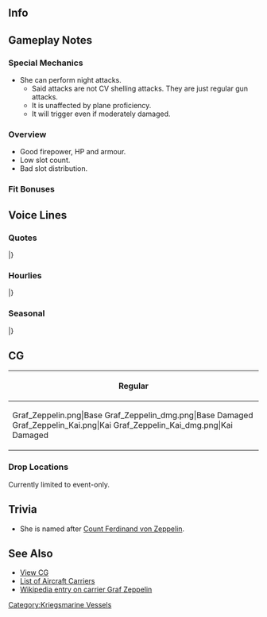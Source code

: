 ==Info==
{{KanmusuInfo|ID=232}}
{{KanmusuInfo|ID=232a}}

==Gameplay Notes==
===Special Mechanics===
* She can perform night attacks.
** Said attacks are not CV shelling attacks. They are just regular gun attacks.
** It is unaffected by plane proficiency.
** It will trigger even if moderately damaged.

===Overview===
* Good firepower, HP and armour.
* Low slot count.
* Bad slot distribution.

===Fit Bonuses===
{{:{{BASEPAGENAME}}/Equipment Bonuses}}
{{clear}}

==Voice Lines==
===Quotes===
{{ShipquoteHeader}}
{{ShipquoteKai
|scenario = Introduction
|origin = Guten Morgen！私が航空母艦、Graf Zeppelinだ。
|translation = Good morning! I'm the aircraft carrier Graf Zeppelin.
|audio = Graf_Zeppelin-Intro.mp3
}}
{{ShipquoteKai
|scenario = Introduction
|kai = yes
|origin = 貴方がこの艦隊を預かる提督なのだな。そうか……了解だ。 Guten Morgen. 航空母艦Graf Zeppelin、配置に着いている。Admiral. 今日もよろしく頼むぞ。
|translation = So you're the admiral in charge of this fleet. I see... roger that. Good morning. The aircraft carrier Graf Zeppelin has arrived. I'll be in your care today as well, Admiral.
|audio = Graf_ZeppelinKai-Intro.mp3
}}
{{ShipquoteKai
|scenario = Library
|origin = Graf Zeppelin級航空母艦一番艦、Graf Zeppelinだ。
立体的な通商破壊戦を展開できる重武装の本格空母だ。 
建造には日本の空母「赤城」の技術も参考にしたらしい。日本の艦隊…か……楽しみだな。
|translation = I'm the 1st ship of the Graf Zeppelin-class aircraft carriers, Graf Zeppelin.
I'm a full-sized and heavily armed carrier that can be deployed in all aspect commerce raiding.<ref>Her design called for the inclusion of heavy crusier guns and armour so she could raid convoys alongside her air wing.</ref>
I was built using the Japanese carrier "Akagi" as a reference. A Japanese fleet... huh... seems like fun.<ref>A German delegation obtained blueprints for Akagi's flight deck and inspected the ship on their visit in 1935.</ref>
|audio = Graf_Zeppelin-Library.mp3
}}
{{ShipquoteKai
|scenario = Secretary 1
|origin = 私が出るのか、いいだろう。
|translation = My turn to head out huh, sure.
|audio = Graf_Zeppelin-Sec1.mp3
}}
{{ShipquoteKai
|scenario = Secretary 2
|origin = 何だ？気安いな…。飛行甲板は私が常に管理している。心配はいらない。
|translation = What? Getting all friendly... I've always been able to manage my flight deck. Don't worry.
|audio = Graf_Zeppelin-Sec2.mp3
}}
{{ShipquoteKai
|scenario = Secretary 3
|origin = どういう事だ。それが旗艦隊の流儀というわけではあるまい。説明を願おう。
|translation = What is the meaning of this. Is this how this fleet works? Please explain yourself.
|audio = Graf_Zeppelin-Sec3.mp3
}}
{{ShipquoteKai
|scenario = Secretary Idle
|origin = Messerschmitt... あれはいい機体だ。Focke-Wulfも極めて強力な戦闘機… うん。この艦隊の機体も… ア…Admiralもなかなかいい。い…いや、なんでもない。
|translation = Messerschmitt… is a good machine. The Focke-Wulf is an extremely strong fighter, too… Yup. This fleet's airframes are also... Y...you're also quite good, Admiral. N-No, it's nothing
|audio = Graf_Zeppelin-SecIdle.mp3
}}
{{ShipquoteKai
|scenario = Secretary (Married)
|origin = Admiral、何か気になることでも？　そうか。なら、いいんだ。通商破壊戦のことで、なにか相談があるのなら…ぁ…何に関しても、まず私に相談してくれて…いいぞ。
|translation = What's on your mind, Admiral? I see. That's fine then. If you'd like to talk about commerce raiding then... ah... or anything at all... it's fine to come to me.
|audio = Graf_Zeppelin-SecMarried.mp3
}}
{{ShipquoteKai
|scenario = Wedding
|origin = Admiral、どうした？　このGraf Zeppelinに何か？　あぁ、これは…私に？　綺麗なものだ。いいのか？　そう、か…
|translation = What's the matter, Admiral? Did you need something from me? Ah, is this... for me? It's beautiful. Is this OK? Is that so...
|audio = Graf_Zeppelin-Wedding.mp3
}}
{{ShipquoteKai
|scenario = Player's Score
|origin = Admiral…あぁ、情報を確認したいのか。了解だ。
|translation = Admiral... ah, you want to review the intelligence. Roger.
|audio = Graf_Zeppelin-PlayerScore.mp3
}}
{{ShipquoteKai
|scenario = Joining The Fleet
|origin = 航空母艦Graf Zeppelin、出撃する！Lichten des Ankers！
|translation = Aircraft carrier Graf Zeppelin, sortieing! Weigh anchor!
|audio = Graf_Zeppelin-JoinFleet.mp3
}}
{{ShipquoteKai
|scenario = Equipment 1
|origin = Nah gut。良い機体だ。ほう…この艦載機、なるほど…。Danke。
|translation = Very well. This is a good machine.
|audio = Graf_Zeppelin-Equip1.mp3
}}
{{ShipquoteKai
|scenario = Equipment 2
|origin = ほう…この艦載機、なるほど…。Danke。
|translation = Hmmm... I see, this carrier plane... Thanks.
|audio = Graf_Zeppelin-Equip2.mp3
}}
{{ShipquoteKai
|scenario = Equipment 2
|kai = yes
|origin = Focke-Wulfもよい機体だが、なるほど… Danke. 
|translation = The Focke-Wulf is a good machine too but, I see... Thanks.
|audio = Graf_ZeppelinKai-Equip2.mp3
}}
{{ShipquoteKai
|scenario = Equipment 3
|origin = なるほどな。
|translation = I get it.
|audio = Graf_Zeppelin-Equip3.mp3
}}
{{ShipquoteKai
|scenario = Supply
|origin = 補給は必要だ。いついかなる時でも…な？助かる。
|translation = Resupplies are necessary. At any time right...? This helps.
|audio = Graf_Zeppelin-Supply.mp3
}}
{{ShipquoteKai
|scenario = Docking (Minor)
|origin = 少し艤装と体を洗いたい。問題ないか？
|translation = I'll go wash my rigging and body for a while. No problem right?
|audio = Graf_Zeppelin-DockMinor.mp3
}}
{{ShipquoteKai
|scenario = Docking (Major)
|origin = すまない、大きな損傷を負ってしまった。ドックに入渠させてもらう。
|translation = I'm sorry, I've been heavily damaged. I'll be entering the docks now.
|audio = Graf_Zeppelin-DockMajor.mp3
}}
{{ShipquoteKai
|scenario = Construction
|origin = フン…新造艦か…。この工廠からは多くの艦が生まれるのだな。活気が…ある。
|translation = Hmph... A new ship... This arsenal appears to have produced many ships. It feels... lively.
|audio = Graf_Zeppelin-Construction.mp3
}}
{{ShipquoteKai
|scenario = Return From Sortie
|origin = Admiral、艦隊が帰投した。あぁ、作戦は…終了だ。
|translation = The fleet has returned to port, Admiral. Ah, the operation... is over.
|audio = Graf_Zeppelin-SortieReturn.mp3
}}
{{ShipquoteKai
|scenario = Starting A Sortie
|origin = よろしい。この機動部隊は私が預かる。旗艦、Graf Zeppelin。抜錨する！
|translation = Here we go. I'll be in charge of this Task Force. Flagship, Graf Zeppelin. Setting sail!
|audio = Graf_Zeppelin-Sortie.mp3
}}
{{ShipquoteKai
|scenario = Starting A Battle
|origin = 敵艦隊発見か。よろしい。攻撃隊、発艦始め！　蹴散らすぞ！
|translation = Enemy fleet spotted. Good. Attack squadron, begin takeoff! Rout them!
|audio = Graf_Zeppelin-BattleStart.mp3
}}
{{ShipquoteKai
|scenario = Attack
|origin = 稼働機は全部出せ！　ハハッ、痛快だな。
|translation = Launch all operational planes! Haha~ this is thrilling.
|audio = Graf_Zeppelin-Attack.mp3
}}
{{ShipquoteKai
|scenario = Air Battle
|origin = 攻撃隊、出撃！　Vorwärts!
|translation = Attack squadron, sortie! Forwards! <ref>Shared with night battle.</ref>
|audio = Graf_Zeppelin-AirBattle.mp3
}}
<!-- {{ShipquoteKai
|scenario = Night Battle
|origin = フフッ、夜戦か。いいだろう。このGraf Zeppelinがただの空母でない所を見せてやろう。艦隊、我に続け！追撃//だ！
|translation = Fufu~ night battle. That's fine. I'll show you I'm more than just a carrier. Fleet, forwards! Continue pursuit!
|audio = Graf_Zeppelin-NightBattle.ogg
}} -->
{{ShipquoteKai
|scenario = MVP
|origin = このGraf Zeppelinが最大の戦果を挙げたというのか。そうか……フン…。
|translation = You're saying that I've achieved the most in battle. I see... Hmph...
|audio = Graf_Zeppelin-MVP.mp3
}}
{{ShipquoteKai
|scenario = MVP
|kai = yes
|origin = 実戦配備されたGraf Zeppelin、この成果も当然の帰結だな。Admiral？
|translation = This result is to be expected from deploying me into battle. Admiral? 
|audio = Graf_ZeppelinKai-MVP.mp3
}}

{{ShipquoteKai
|scenario = Minor Damage 1
|origin = んあぁっ！！何だ、直撃か！？
|translation = Ngaaaah!! What's that, a direct hit!?
|audio = Graf_Zeppelin-MinorDamage1.mp3
}}
{{ShipquoteKai
|scenario = Minor Damage 2
|origin = 被弾！？　飛行甲板、誘爆を防げ！
|translation = I've been hit!? Prevent explosions on the flight deck!
|audio = Graf_Zeppelin-MinorDamage2.mp3
}}
{{ShipquoteKai
|scenario = Major Damage
|origin = チッ、やられた。しかし砲はまだ健在だ。夜戦なら…Admiral!!
|translation = Tch they got me. But my guns are still fine. If it's night battle... Admiral!!
|audio = Graf_Zeppelin-MajorDamage.mp3
}}
{{ShipquoteKai
|scenario = Sunk
|origin = 私が、艦隊戦で沈む…だと？　…ハ…ハハッ…いいだろう！何だろうな、この気持ちは…ハ…ハハ…
|translation = I'm sinking in a... naval battle? ...Ha...Haha~...That's great! What is this feeling...Ha...Haha...
|audio = Graf_Zeppelin-Sinking.mp3
}}
|} <references/>

{{clear}}

===Hourlies===
{{ShipquoteHeader | type = hourly}}
{{ShipquoteKai
|scenario = 00:00 
|origin = Guten Abend. Admiral、今日の秘書艦はこの私が担当する。任せてもらって…いい。
|translation = Good evening. Admiral, I'll be the secretary ship for today. Leave it to me... alright.
|audio = Graf_ZeppelinKai-0000.mp3
}}
{{ShipquoteKai
|scenario = 01:00 
|origin = マルヒト、マルマル。これでいいのだろう？任せておけ、問題はないはずだ。
|translation = 0100. Is this good? Leave it to me, there probably won't be a problem.
|audio = Graf_ZeppelinKai-0100.mp3
}}
{{ShipquoteKai
|scenario = 02:00 
|origin = マルフタ、マルマル。ん、完璧だ。Admiral。Admiral？何かして欲しいことはないか？秘書艦としてベストを尽くそう。
|translation = 0200. Hmm, perfect. Admiral. Admiral? Do you need me to do anything? I'll do my best as the secretary ship.
|audio = Graf_ZeppelinKai-0200.mp3
}}
{{ShipquoteKai
|scenario = 03:00 
|origin = マルサン、マルマル。そうか、コーヒーだな？任せておけ。最高のコーヒーを味わうがいい。我々はコーヒーの香りと味には、自信が、ある。
|translation = 0300. I see, you'd like some coffee? Leave it to me. I'll make the best tasting coffee. I have plenty of confidence in the taste and smell off my coffee.
|audio = Graf_ZeppelinKai-0300.mp3
}}
{{ShipquoteKai
|scenario = 04:00 
|origin = マルヨン、マルマル。どうだ。これが本格ドイツコーヒーだ。あ、まず先に香りを十分に味わってだな。その後…ああ、まあいい。飲んでくれ。
|translation = 0400. How's that. This is real German coffee. Ah, first take a deep breath of the fragrance before drinking. After that... ah, nevermind. Drink up.
|audio = Graf_ZeppelinKai-0400.mp3
}}
{{ShipquoteKai
|scenario = 05:00 
|origin = マルゴー、マルマル。もう朝だな、Admiral。シャワーでも浴びてきたらどうだ？ここの執務は、私がサポートしておこう。
|translation = 0500. It's already morning, Admiral. How about you go have a shower? I'll continue supporting your official duties.
|audio = Graf_ZeppelinKai-0500.mp3
}}
{{ShipquoteKai
|scenario = 06:00 
|origin = Guten Morgen. マルロク、マルマル。Admiral、朝食はどうする？簡単なものでよければ、私が用意しよう。
|translation = Good morning. 0600. What do you want for breakfast, Admiral? If you're satisfied with a simple breakfast, I can prepare it.
|audio = Graf_ZeppelinKai-0600.mp3
}}
{{ShipquoteKai
|scenario = 07:00 
|origin = マルナナ、マルマル。Admiral. カイザーロール、チーズとハム、熱いコーヒー。ここに置くぞ。手が空いたら食べてくれ。
|translation = 0700. Admiral. Kaiser rolls, cheese and ham and hot coffee. I'll leave it here. When you're free please eat it.<ref>A [https://en.wikipedia.org/wiki/Kaiser_roll Kaiser roll].</ref>
|audio = Graf_ZeppelinKai-0700.mp3
}}
{{ShipquoteKai
|scenario = 08:00 
|origin = マルハチ、マルマル。さあ、仕事にかかろうか。今日の艦隊の運用を始めよう。どうする？まず、赤城と演習から…か？
|translation = 0800. Well, time to get to work. Let's start today's fleet operations. What should I do? What about some exercises with.... Akagi?
|audio = Graf_ZeppelinKai-0800.mp3
}}
{{ShipquoteKai
|scenario = 09:00 
|origin = マルキュウ、マルマル。赤城、加賀。あれがこの国の第一線正規空母…か。カタパルトが着いていないな、主砲も無いようだが。
|translation = 0900. Akagi, Kaga. Those two are the 1st Carrier Division of this country... huh. They don't have catapults or main guns.
|audio = Graf_ZeppelinKai-0900.mp3
}}
{{ShipquoteKai
|scenario = 10:00 
|origin = ヒトマル、マルマル。我がメッサーシュミットに似た機体もあるようだ。あれは艦載機ではないのか？空軍というわけか。…何？違う？
|translation = 1000. There are aircraft similar to my Messerschmitts. Are they not carrier-based planes as well? Then they're part of the Air Force.... What? That's wrong?<ref>The Imperial Japanese military did not have a separate air force, instead they were integrated into the Navy Air Service or Army Air Force.</ref>
|audio = Graf_ZeppelinKai-1000.mp3
}}
{{ShipquoteKai
|scenario = 11:00 
|origin = ヒトヒト、マルマル。そろそろ昼になるな。Admiral？昼食はどうする？何、マミーヤ…だと？噂は聞いている。ほう。
|translation = 1100. It's almost lunchtime. Admiral? What do you want for lunch? What... Mamiya's you say? I've heard some rumours. Hmmm.
|audio = Graf_ZeppelinKai-1100.mp3
}}
{{ShipquoteKai
|scenario = 12:00 
|origin = ヒトフタ、マルマル。ほう。これがマミーヤか。メニューは…豊富だな。Admiral、お勧めは何だ？カレーか。よし、それで。
|translation = 1200. Huh. So this is Mamiya's. There are... lots of things on the menu. Admiral, what do you recommend? Curry huh. Right, I'll have that.
|audio = Graf_ZeppelinKai-1200.mp3
}}
{{ShipquoteKai
|scenario = 13:00 
|origin = ヒトサン、マルマル。昼のカレー、かなり…印象的な料理だった。ここの艦隊はあれを常に食べているのか。そうか…ふふ。
|translation = 1300. The curry for lunch... was pretty impressive cooking. So the fleet here always eats that huh. I see... fufu
|audio = Graf_ZeppelinKai-1300.mp3
}}
{{ShipquoteKai
|scenario = 14:00 
|origin = ヒトヨン、マル…ああ、ビスマルクか。貴女もここに来ていたのだな。私はまだ日が浅い。色々と教えてくれ。あぁ…それは…いいかな。
|translation = 1400. Ah, Bismarck. You're here too. I haven't been here long yet. Please teach me lots. Ah... is that... alright.
|audio = Graf_ZeppelinKai-1400.mp3
}}
{{ShipquoteKai
|scenario = 15:00 
|origin = ヒトゴー、マルマル。この国の文化は独特だ。Admiral、私もなるべく勉強するように心がけよう。あのUボートのように。
|translation = 1500. The culture of this country is quite unique. Admiral, I'll try my best to study up whenever I can. Just like that U-boat.<ref>Referring to [[U-511]].</ref>
|audio = Graf_ZeppelinKai-1500.mp3
}}
{{ShipquoteKai
|scenario = 16:00 
|origin = ヒトロク、マルマル。あれが、ショウカク、ズィーカクか。精悍だな。あれがこの国の空母の完成形、というわけか。ﾝﾌ-。
|translation = 1600. That is, Shoukaku and Zuikaku huh. They look intense. So they are the pinnacle of this country's aircraft carriers. Hmph.
|audio = Graf_ZeppelinKai-1600.mp3
}}
{{ShipquoteKai
|scenario = 17:00 
|origin = ヒトナナ、マルマル。日が落ちるな。夕日はどの海でも綺麗なものだ。Admiral？どうした？私の顔に…何か。
|translation = 1700. The day is ending. The sunset is beautiful no matter where you are. Admiral? What is it? Is there something wrong... with my face.
|audio = Graf_ZeppelinKai-1700.mp3
}}
{{ShipquoteKai
|scenario = 18:00 
|origin = ヒトハチ、マルマル。今日は夕食は…ああ、私は、セーキクーボノカイ、とやらに呼ばれていて…Admiral、一緒に行くか？あ、うん。
|translation = 1800. Today's dinner... Ah, I was invited to a 'Standard Carrier Party'... Admiral, would you like to go with me? Ah, yea.
|audio = Graf_ZeppelinKai-1800.mp3
}}
{{ShipquoteKai
|scenario = 19:00 
|origin = ヒトキュウ、マルマル。ああ、赤城。夕食会に招待してくれて感謝だ。Danke. それは…なんだ？ナベ…だと？不思議な料理だな。
|translation = 1900. Ah, Akagi. Thanks for inviting me to the dinner party. Thanks. What is... that? Nabe... you say? A strange cuisine.
|audio = Graf_ZeppelinKai-1900.mp3
}}
{{ShipquoteKai
|scenario = 20:00 
|origin = フタマル、マルマル。ナベ…ポトフのようなものか。何故皆でナベを囲む？大鳳、教えてくれ。どうやって食べればいい。
|translation = 2000. Nabe... is a bit like Pot-Au-Feu. Why do all of you surround the nabe? Taihou, teach me. How I am supposed to eat.
|audio = Graf_ZeppelinKai-2000.mp3
}}
{{ShipquoteKai
|scenario = 21:00 
|origin = フタヒト、マルマル。不思議な夕食会だった。だが…うん、楽しいものだ。Admiral. この艦隊は、ここは、良い所だな。
|translation = 2100. That was a strange dinner party. But... yep, it was fun. Admiral. This fleet, and this base, is a good place.
|audio = Graf_ZeppelinKai-2100.mp3
}}
{{ShipquoteKai
|scenario = 22:00 
|origin = フタフタ、マルマル。Admiral、すっかり夜も更けたな。さあ、そろそろ今日の執務も終わりにしよう。コーヒー、淹れようか？
|translation = 2200. Admiral, it's quite late now. Come on, let's finish up today's work. Shall I brew some coffee?
|audio = Graf_ZeppelinKai-2200.mp3
}}
{{ShipquoteKai
|scenario = 23:00 
|origin = フタサン、マルマル。Admiral、今日は疲れたな。また明日頑張ろう。Guten Nacht.
|translation = 2300. Admiral today was really tiring. Let's work hard tomorrow. Good night.
|audio = Graf_ZeppelinKai-2300.mp3
}}
|} <references/>

{{clear}}

===Seasonal===
{{SeasonalHeaderOld}}
{{SeasonalQuote
|scenario = [[Seasonal/Christmas_2015|Christmas 2015]]
|origin = Admiral、この艦隊もクリスマスは祝うのだな。このシュトーレンも悪くないぞ。この国の潜水艦が作ったのか？ふむ。やるな。
|translation =	So this fleet celebrates Christmas too, Admiral. This stollen is not bad. A submarine from this country made it? Humph. Pretty good.<ref>[https://en.wikipedia.org/wiki/Stollen Stollen] is a type of bread eaten during Christmas around Germany. The submarine she’s talking about is [[I-8]].</ref>
|audio = Graf_Zeppelin_Christmas_2015_Sec1.ogg
|notes =
}}
{{SeasonalQuote
|scenario = [[Seasonal/End_of_Year_2015|End of Year 2015]]
|origin = 十二月か。私が進水したのも十二月だ。懐かしいな。なに？大掃除？え、私がか？
|translation =	It’s December. I was launched in December. How nostalgic. What? Spring cleaning? Eh, me too?
|audio = Graf_Zeppelin_Year_End_2015_Sec1.ogg
|notes = 
}}
{{SeasonalQuote
|scenario = [[Seasonal/Setsubun_2016|Setsubun 2016]]
|origin = これが、Eugenに聞いた『セッツブーン』という文化か。…確かに不思議な文化だ。…よし、私も投げてみよう。赤城、行くぞ！覚悟！
|translation =	So this is the festival called “Settsubuun” Eugen told me about. …It really is a strange festival. …Alright, I’ll throw some too. Here I come, Akagi! Get ready!
|audio = Graf_Zeppelin_Setsubun_2016_Sec1.ogg
|notes = 
}}
{{SeasonalQuote
|scenario = [[Seasonal/Valentine%27s_Day_2016|Valentine’s Day 2016]]
|origin = チョコレートを渡す文化？悪らくないな。さすが礼の国が。よしAdmiral、この包みだが、そうだ貴官に差し上げる。
|translation =	it’s customary to give chocolates? Not bad. As expected of the country of courtesy. Alright, this may be just a box of chocolates but I’ll give it to you, Admiral.
|audio = Graf_Zeppelin_Valentine_Sec1.ogg
|notes = 
}}
{{SeasonalQuote
|scenario = [[Seasonal/White_Day_2016|White Day 2016]]
|origin = Admiral、これは？チョコレートのお返しだと言うのか？Da、dan…danke。
|translation =	What’s this, Admiral? In return for the chocolates you say? Th-tha-thank you.
|audio = Graf_Zeppelin_White_Day_2016.ogg
|notes = 
}}
{{SeasonalQuote
|scenario = [[Seasonal/Coming_of_Spring_2016|Spring 2016]]
|origin = これが桜か。ふん、きれいなものだ。なるほどな、何かわかった気がする。 何か…
|translation =	So these are sakura. Yup, they’re beautiful. I see, I kind of understand the feeling now. I do…
|audio = Graf_Zeppelin_Spring_2016_Sec1.mp3
|notes = 
}}
{{SeasonalQuote
|scenario = [[Seasonal/Third_Anniversary|3rd Anniversary]]
|origin = Admiral、この艦隊は三周年を迎えるというのか。よろしい。今日はお祝いとしよう。祝賀というものは、いいものだ。
|translation =	The fleet’s 3rd Anniversary is here, Admiral. Good. Let’s celebrate today. Celebrations are a good thing.
|audio = Graf_Zeppelin_3rd_Anniversary_Sec1.mp3
|notes = 
}}
{{SeasonalQuote
|scenario = [[Seasonal/Rainy_Season_2016|Rainy Season 2016]]
|origin = この季節は雨が多いのだな。私の工事が最初に中止されたのも、この季節だったな。忌々しいことだ。…いや、古い些事か。忘れてくれ。
|translation =	It sure rains a lot during this time of year. They halted my contruction for the first time during this time of year too. That was irritating… No, it’s just an old gripe. Forget I said anything.
|audio = Graf_Zeppelin_Rainy_Season_2016_Sec1.mp3
|notes = 
}}
{{SeasonalQuote
|scenario = [[Seasonal/Summer_2016|Midsummer 2016]]
|origin = この国の夏か…あの「スーイカワリー」という武道には私も興味がある。いつか経験したい。
|translation =	So this is summer in this country… I’m interested in that martial art called “Suikawari”. I want to try it sometime.
|audio = Graf_Zeppelin_Sec1_Midsummer_2016.ogg
|notes = 
}}
{{SeasonalQuote
|scenario = [[Seasonal/Autumn_2016|Autumn 2016]]
|origin = ん、アキマーツリか。聞いている。この国でも、Oktoberfestはやるのだな。楽しみだな。
|translation =	Hmmm, an “Akimatsuri”. I’ve heard of it. So they have Oktoberfest in this country too. I can’t wait.
|audio = Graf_Zeppelin_Autumn_2016_Sec1.mp3
|notes = 
}}
{{SeasonalQuote
|scenario = [[Seasonal/Saury_2016|Saury Festival 2016]]
|origin = 何？ サンマ？……どういうことだ？貴官の言う作戦任務が、全く理解できない。漁場保護…と、支援…だと？ なるほど。……あぁ、いや、待て待て待て。
|translation =	What? Saury? …What do you mean? I really can’t understand what this operation entails. Proteecting… and supporting… the fisheries? I see… Ah, no, wait wait wait.
|audio = Graf_Zeppelin_Sec1_Saury_2016.mp3
|notes = 
}}
{{SeasonalQuote
|scenario = [[Seasonal/Fourth_Anniversary|4th Anniversary]]
|origin = Admiral、この艦隊は四周年を迎えるというのか？いいものだな。おめでとう。今日はお祝いとしよう。Admiral、さっそく祝がは始めよう。
|translation =	Is it this fleet’s 4th Anniversary now, Admiral? That’s nice. Congratulations. Let’s celebrate today. Let’s get started on the celebrations immediately, Admiral.
|audio = Graf_Zeppelin_4th_Anniversary_Sec1_2017.mp3
|notes = 
}}
{{SeasonalQuote
|scenario = [[Seasonal/Fifth_Anniversary|5th Anniversary]]
|origin = Admiral、おめでとう。この特別の時間をともに過ごせて、私を光栄に思う。うん。
|translation =	Congratulations, Admiral. I’m honoured that you’d spend such a special time with me. Yup.
|audio = Graf_Zeppelin_5th_Anniversary_Sec1.mp3
|notes = 
}}
|}<references/>

{{clear}}

==CG==
{| class="mw-collapsible mw-collapsed wikitable" style="width: 100%;"
!Regular
|-
|<gallery>
Graf_Zeppelin.png|Base
Graf_Zeppelin_dmg.png|Base Damaged
Graf_Zeppelin_Kai.png|Kai
Graf_Zeppelin_Kai_dmg.png|Kai Damaged
</gallery>
|}

=== Drop Locations ===
Currently limited to event-only.

==Trivia==
*She is named after [https://en.wikipedia.org/wiki/Ferdinand_von_Zeppelin Count Ferdinand von Zeppelin].

==See Also==
*[[{{PAGENAMEE}}/Gallery|View {{PAGENAME}}  CG]]
*[[EliteCV|List of Aircraft Carriers]]
*[[wikipedia:German_aircraft_carrier_Graf_Zeppelin|Wikipedia entry on carrier Graf Zeppelin]]
{{shiplist}}
[[Category:Kriegsmarine Vessels]]